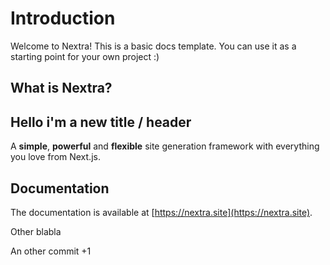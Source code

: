 # Introduction

Welcome to Nextra! This is a basic docs template. You can use it as a starting point for your own project :)

## What is Nextra?

## Hello i'm a new title / header

A **simple**, **powerful** and **flexible** site generation framework with everything you love from Next.js.

## Documentation

The documentation is available at [https://nextra.site](https://nextra.site).

Other blabla

An other commit +1
